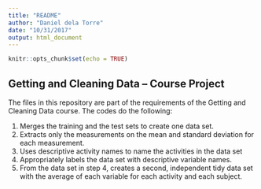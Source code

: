 ```yaml
---
title: "README"
author: "Daniel dela Torre"
date: "10/31/2017"
output: html_document
---
```


```r
knitr::opts_chunk$set(echo = TRUE)
```

## Getting and Cleaning Data -- Course Project

The files in this repository are part of the requirements of the Getting and Cleaning Data course. The codes do the following:

1. Merges the training and the test sets to create one data set.
2. Extracts only the measurements on the mean and standard deviation for each measurement.
3. Uses descriptive activity names to name the activities in the data set
4. Appropriately labels the data set with descriptive variable names.
5. From the data set in step 4, creates a second, independent tidy data set with the average of each variable for each activity and each subject.
